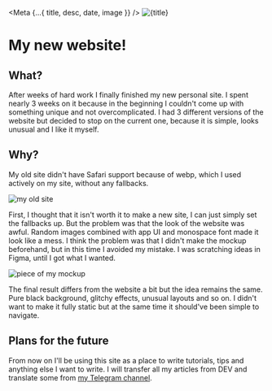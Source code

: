 

<Meta {...{ title, desc, date, image }} />
<img src={image} alt={title} />

# My new website!

## What?

After weeks of hard work I finally finished my new personal site.
I spent nearly 3 weeks on it because in the beginning I couldn't come up with something unique and not overcomplicated.
I had 3 different versions of the website but decided to stop on the current one, because it is simple, looks unusual and I like it myself.

## Why?

My old site didn't have Safari support because of webp, which I used actively on my site, without any fallbacks.

![my old site](/blog/old_site.jpg)

First, I thought that it isn't worth it to make a new site, I can just simply set the fallbacks up.
But the problem was that the look of the website was awful.
Random images combined with app UI and monospace font made it look like a mess.
I think the problem was that I didn't make the mockup beforehand, but in this time I avoided my mistake.
I was scratching ideas in Figma, until I got what I wanted.

![piece of my mockup](/blog/mockup.jpg)

The final result differs from the website a bit but the idea remains the same.
Pure black background, glitchy effects, unusual layouts and so on.
I didn't want to make it fully static but at the same time it should've been simple to navigate.

## Plans for the future

From now on I'll be using this site as a place to write tutorials, tips and anything else I want to write.
I will transfer all my articles from DEV and translate some from [my Telegram channel](https://t.me/we_use_js).
